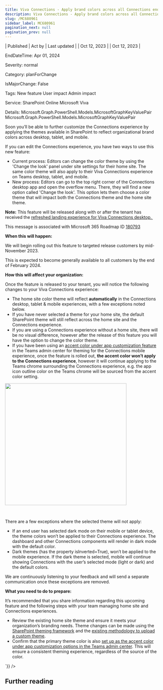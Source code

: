 ```yaml
---
title: Viva Connections - Apply brand colors across all Connections endpoints using themes
description: Viva Connections - Apply brand colors across all Connections endpoints using themes
slug: /MC680961
sidebar_label: MC680961
pagination_next: null
pagination_prev: null
---
```



| Published | Act by | Last updated |
| Oct 12, 2023 |  | Oct 12, 2023 |

EndDateTime: Apr 01, 2024

Severity: normal

Category: planForChange

IsMajorChange: False

Tags: New feature User impact Admin impact

Service: SharePoint Online Microsoft Viva

Details: Microsoft.Graph.PowerShell.Models.MicrosoftGraphKeyValuePair Microsoft.Graph.PowerShell.Models.MicrosoftGraphKeyValuePair

<div dangerouslySetInnerHTML={{__html:`
<p>Soon you’ll be able to further customize the Connections experience by applying the themes available in SharePoint to reflect organizational brand colors across desktop, tablet, and mobile.</p><p>If you can edit the Connections experience, you have two ways to use this new feature:
</p><ul><li>Current process: Editors can change the color theme by using the 'Change the look' panel under site settings for their home site. The same color theme will also apply to their Viva Connections experience on Teams desktop, tablet, and mobile.
</li><li>New process: Editors can go to the top right corner of the Connections desktop app and open the overflow menu. There, they will find a new option called 'Change the look'. This option lets them choose a color theme that will impact both the Connections theme and the home site theme.
</li></ul><p><b>Note:</b> This feature will be released along with or after the tenant has received the <a href="https://www.microsoft.com/en-us/microsoft-365/roadmap?featureid=176677" target="_blank">refreshed landing experience for Viva Connections desktop.&nbsp;</a></p>
<p>This message is associated with Microsoft 365 Roadmap ID <a href="https://www.microsoft.com/microsoft-365/roadmap?rtc=1%26filters=&amp;searchterms=180793" target="_blank">180793</a><br></p>

<p><b>When this will happen:</b><br></p>

<p>We will begin rolling out this feature to targeted release customers by mid-November 2023. </p><p>This is expected to become generally available to all customers by the end of February 2024.</p>

<p><b>How this will affect your organization:</b></p>

<p>Once the feature is released to your tenant, you will notice the following changes to your Viva Connections experience:
</p><ul><li>The home site color theme will reflect <b>automatically</b> in the Connections desktop, tablet &amp; mobile experiences, with a few exceptions noted below.</li><li>If you have never selected a theme for your home site, the default SharePoint theme will still reflect across the home site and the Connections experience.</li><li>If you are using a Connections experience without a home site, there will be no visual difference, however after the release of this feature you will have the option to change the color theme.</li><li>If you have been using an <a href="https://learn.microsoft.com/microsoftteams/customize-apps" target="_blank">accent color under app customization feature</a> in the Teams admin center for theming for the Connections mobile experience, once the feature is rolled out, <b>the accent color won’t apply to the Connections experience</b>, however it will continue applying to the Teams chrome surrounding the Connections experience, e.g. the app icon outline color on the Teams chrome will be sourced from the accent color setting.</li></ul><p><img src="https://img-prod-cms-rt-microsoft-com.akamaized.net/cms/api/am/imageFileData/RW1djT5?ver=055a" style="width: 400px;"><br></p><p><br></p><p>There are a few exceptions where the selected theme will not apply:
</p><ul><li>If an end user has selected dark mode on their mobile or tablet device, the theme colors won’t be applied to their Connections experience. The dashboard and other Connections components will render in dark mode with the default color.</li><li>Dark themes (has the property isInverted=True), won’t be applied to the mobile experience. If the dark theme is selected, mobile will continue showing Connections with the user’s selected mode (light or dark) and the default colors.</li></ul><p>We are continuously listening to your feedback and will send a separate communication once these exceptions are removed.
</p><p><b>What you need to do to prepare:</b></p>
<p>It’s recommended that you share information regarding this upcoming feature and the following steps with your team managing home site and Connections experiences. 
</p><ul><li>Review the existing home site theme and ensure it meets your organization’s branding needs. Theme changes can be made using the <a href="https://support.microsoft.com/office/customize-your-sharepoint-site-320b43e5-b047-4fda-8381-f61e8ac7f59b" target="_blank">SharePoint theming framework</a> and the <a href="https://learn.microsoft.com/sharepoint/dev/declarative-customization/site-theming/sharepoint-site-theming-powershell" target="_blank">existing methodology to upload a custom theme</a>.</li><li>Confirm that the primary theme color is also <a href="https://learn.microsoft.com/microsoftteams/customize-apps" target="_blank">set up as the accent color under app customization options in the Teams admin center</a>. This will ensure a consistent theming experience, regardless of the source of the color.</li></ul>
`}} />

## Further reading
